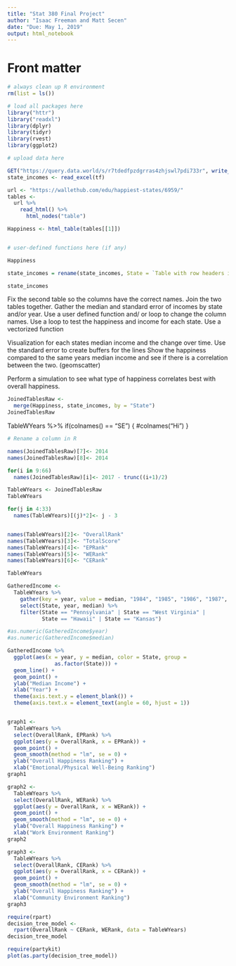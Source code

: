 ```yaml
---
title: "Stat 380 Final Project"
author: "Isaac Freeman and Matt Secen"
date: "Due: May 1, 2019"
output: html_notebook
---
```


# Front matter

```r
# always clean up R environment
rm(list = ls())

# load all packages here
library("httr")
library("readxl")
library(dplyr)
library(tidyr)
library(rvest)
library(ggplot2)

# upload data here

GET("https://query.data.world/s/r7tdedfpzdgrras4zhjswl7pdi733r", write_disk(tf <- tempfile(fileext = ".xlsx")))
state_incomes <- read_excel(tf)

url <- "https://wallethub.com/edu/happiest-states/6959/" 
tables <- 
  url %>%
    read_html() %>% 
      html_nodes("table")

Happiness <- html_table(tables[[1]])


# user-defined functions here (if any)

```

```r
Happiness
```

```r
state_incomes = rename(state_incomes, State = `Table with row headers in column A and column headers in rows 4 and 5`)
```

```r
state_incomes
```

Fix the second table so the columns have the correct names.
Join the two tables together. Gather the median and standard error of incomes by state and/or year.
Use a user defined function and/ or loop to change the column names.
Use a loop to test the happiness and income for each state.
Use a vectorized function

Visualization for each states median income and the change over time.
Use the standard error to create buffers for the lines
Show the happiness compared to the same years median income and see if there is a correlation between the two. (geomscatter)

Perform a simulation to see what type of happiness correlates best with overall happiness.

```r
JoinedTablesRaw <-
  merge(Happiness, state_incomes, by = "State")
JoinedTablesRaw
```
TableWYears %>%
  if(colnames() == "SE") {
    #colnames("Hi")
  }
```r
# Rename a column in R

names(JoinedTablesRaw)[7]<- 2014
names(JoinedTablesRaw)[8]<- 2014

for(i in 9:66)
  names(JoinedTablesRaw)[i]<- 2017 - trunc((i+1)/2)

TableWYears <- JoinedTablesRaw
TableWYears

for(j in 4:33)
  names(TableWYears)[(j)*2]<- j - 3


names(TableWYears)[2]<- "OverallRank"
names(TableWYears)[3]<- "TotalScore"
names(TableWYears)[4]<- "EPRank"
names(TableWYears)[5]<- "WERank"
names(TableWYears)[6]<- "CERank"

TableWYears


```

```r
GatheredIncome <-
  TableWYears %>% 
    gather(key = year, value = median, "1984", "1985", "1986", "1987", "1988", "1989", "1990", "1991", "1992", "1993", "1994", "1995", "1996", "1997", "1998", "1999", "2000", "2001", "2002", "2003", "2004", "2005", "2006", "2007", "2008", "2009", "2010", "2011", "2012", "2014") %>%
    select(State, year, median) %>%
    filter(State == "Pennsylvania" | State == "West Virginia" | 
           State == "Hawaii" | State == "Kansas")

#as.numeric(GatheredIncome$year)
#as.numeric(GatheredIncome$median)

GatheredIncome %>%
  ggplot(aes(x = year, y = median, color = State, group = 
               as.factor(State))) + 
  geom_line() + 
  geom_point() + 
  ylab("Median Income") + 
  xlab("Year") + 
  theme(axis.text.y = element_blank()) +
  theme(axis.text.x = element_text(angle = 60, hjust = 1)) 
```

```r

```



```r
graph1 <- 
  TableWYears %>%
  select(OverallRank, EPRank) %>%
  ggplot(aes(y = OverallRank, x = EPRank)) + 
  geom_point() + 
  geom_smooth(method = "lm", se = 0) + 
  ylab("Overall Happiness Ranking") + 
  xlab("Emotional/Physical Well-Being Ranking")
graph1
```

```r
graph2 <- 
  TableWYears %>%
  select(OverallRank, WERank) %>%
  ggplot(aes(y = OverallRank, x = WERank)) + 
  geom_point() + 
  geom_smooth(method = "lm", se = 0) + 
  ylab("Overall Happiness Ranking") + 
  xlab("Work Environment Ranking")
graph2
```

```r
graph3 <- 
  TableWYears %>%
  select(OverallRank, CERank) %>%
  ggplot(aes(y = OverallRank, x = CERank)) + 
  geom_point() + 
  geom_smooth(method = "lm", se = 0) + 
  ylab("Overall Happiness Ranking") + 
  xlab("Community Environment Ranking")
graph3
```

```r
require(rpart)
decision_tree_model <-
  rpart(OverallRank ~ CERank, WERank, data = TableWYears)
decision_tree_model
```

```r
require(partykit)
plot(as.party(decision_tree_model))
```



